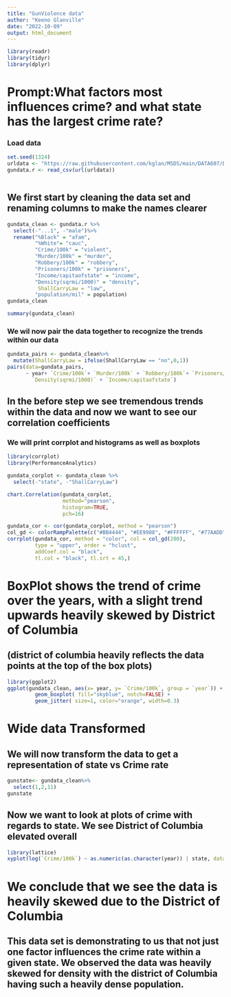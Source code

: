 ---
title: "GunViolence data"
author: "Keeno Glanville"
date: "2022-10-09"
output: html_document
---

```{r setup, include=FALSE}
library(readr)
library(tidyr)
library(dplyr)


```

# Prompt:What factors most influences crime? and what state has the largest crime rate?
### Load data

```{r}
set.seed(1324)
urldata <- "https://raw.githubusercontent.com/kglan/MSDS/main/DATA607/Data%20Transformation/GunViolence/guns.csv"
gundata.r <- read_csv(url(urldata))



```



## We first start by cleaning the data set and renaming columns to make the names clearer
```{r}
gundata_clean <- gundata.r %>%
  select(-"...1", -"male")%>%
  rename("%Black" = "afam",
         "%White"= "cauc",
         "Crime/100k" = "violent",
         "Murder/100k" = "murder",
         "Robbery/100k" = "robbery",
         "Prisoners/100k" = "prisoners",
         "Income/capitaofstate" = "income",
         "Density(sqrmi/1000)" = "density",
          ShallCarryLaw = "law",
         "population/mil" = population)
gundata_clean

summary(gundata_clean)

```


### We wil now pair the data together to recognize the trends within our data

```{r}

gundata_pairs <- gundata_clean%>%
  mutate(ShallCarryLaw = ifelse(ShallCarryLaw == "no",0,1))
pairs(data=gundata_pairs,
      ~ year+ `Crime/100k`+ `Murder/100k` + `Robbery/100k`+ `Prisoners/100k`+
        `Density(sqrmi/1000)` + `Income/capitaofstate`)

```

## In the before step we see tremendous trends within the data and now we want to see our correlation coefficients
### We will print corrplot and histograms as well as boxplots

```{r}
library(corrplot)
library(PerformanceAnalytics)

gundata_corplot <- gundata_clean %>%
  select(-"state", -"ShallCarryLaw")

chart.Correlation(gundata_corplot,
                  method="pearson",
                  histogram=TRUE,
                  pch=16)

gundata_cor <- cor(gundata_corplot, method = "pearson")
col_gd <- colorRampPalette(c("#BB4444", "#EE9988", "#FFFFFF", "#77AADD", "#4477AA"))
corrplot(gundata_cor, method = "color", col = col_gd(200),
         type = "upper", order = "hclust",
         addCoef.col = "black",
         tl.col = "black", tl.srt = 45,)

```



# BoxPlot shows the trend of crime over the years, with a slight trend upwards heavily skewed by District of Columbia
## (district of columbia heavily reflects the data points at the top of the box plots)

```{r}
library(ggplot2)
ggplot(gundata_clean, aes(x= year, y= `Crime/100k`, group = `year`)) +
         geom_boxplot( fill="skyblue", notch=FALSE) +
         geom_jitter( size=1, color="orange", width=0.3)

```




# Wide data Transformed
## We will now transform the data to get a representation of state vs Crime rate

```{r}

gunstate<- gundata_clean%>%
  select(1,2,11)
gunstate
```



## Now we want to look at plots of crime with regards to state. We see District of Columbia elevated overall
```{r}
library(lattice)
xyplot(log(`Crime/100k`) ~ as.numeric(as.character(year)) | state, data = gunstate, type = "l")

```



# We conclude that we see the data is heavily skewed due to the District of Columbia
## This data set is demonstrating to us that not just one factor influences the crime rate within a given state. We observed the data was heavily skewed for density with the district of Columbia having such a heavily dense population.








